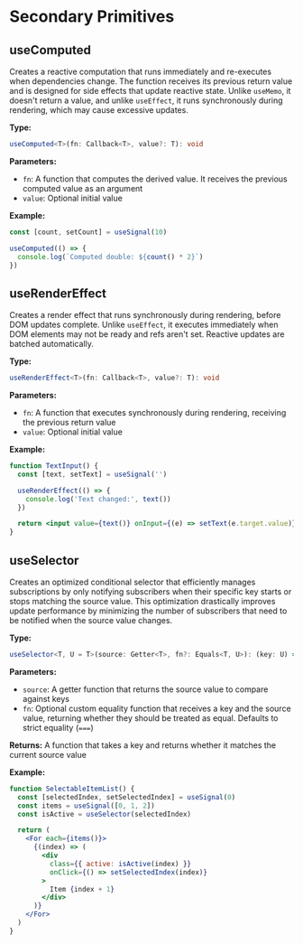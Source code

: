 # Secondary Primitives

## useComputed

Creates a reactive computation that runs immediately and re-executes when dependencies change. The function receives its previous return value and is designed for side effects that update reactive state. Unlike `useMemo`, it doesn't return a value, and unlike `useEffect`, it runs synchronously during rendering, which may cause excessive updates.

**Type:**

```ts
useComputed<T>(fn: Callback<T>, value?: T): void
```

**Parameters:**

- `fn`: A function that computes the derived value. It receives the previous computed value as an argument
- `value`: Optional initial value

**Example:**

```jsx
const [count, setCount] = useSignal(10)

useComputed(() => {
  console.log(`Computed double: ${count() * 2}`)
})
```

## useRenderEffect

Creates a render effect that runs synchronously during rendering, before DOM updates complete. Unlike `useEffect`, it executes immediately when DOM elements may not be ready and refs aren't set. Reactive updates are batched automatically.

**Type:**

```ts
useRenderEffect<T>(fn: Callback<T>, value?: T): void
```

**Parameters:**

- `fn`: A function that executes synchronously during rendering, receiving the previous return value
- `value`: Optional initial value

**Example:**

```jsx
function TextInput() {
  const [text, setText] = useSignal('')

  useRenderEffect(() => {
    console.log('Text changed:', text())
  })

  return <input value={text()} onInput={(e) => setText(e.target.value)} />
}
```

## useSelector

Creates an optimized conditional selector that efficiently manages subscriptions by only notifying subscribers when their specific key starts or stops matching the source value. This optimization drastically improves update performance by minimizing the number of subscribers that need to be notified when the source value changes.

**Type:**

```ts
useSelector<T, U = T>(source: Getter<T>, fn?: Equals<T, U>): (key: U) => boolean
```

**Parameters:**

- `source`: A getter function that returns the source value to compare against keys
- `fn`: Optional custom equality function that receives a key and the source value, returning whether they should be treated as equal. Defaults to strict equality (`===`)

**Returns:** A function that takes a key and returns whether it matches the current source value

**Example:**

```jsx
function SelectableItemList() {
  const [selectedIndex, setSelectedIndex] = useSignal(0)
  const items = useSignal([0, 1, 2])
  const isActive = useSelector(selectedIndex)

  return (
    <For each={items()}>
      {(index) => (
        <div
          class={{ active: isActive(index) }}
          onClick={() => setSelectedIndex(index)}
        >
          Item {index + 1}
        </div>
      )}
    </For>
  )
}
```
